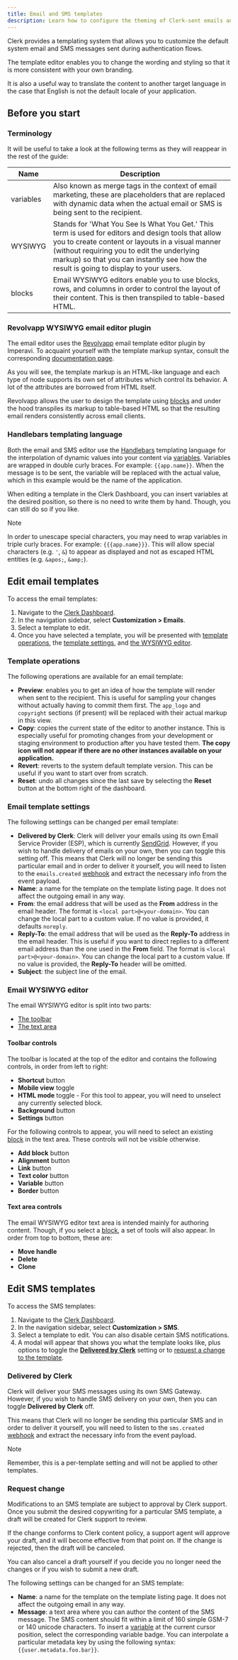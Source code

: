 ```yaml
---
title: Email and SMS templates
description: Learn how to configure the theming of Clerk-sent emails and SMS messages.
---
```


Clerk provides a templating system that allows you to customize the default system email and SMS messages sent during authentication flows.

The template editor enables you to change the wording and styling so that it is more consistent with your own branding.

It is also a useful way to translate the content to another target language in the case that English is not the default locale of your application.

## Before you start

### Terminology

It will be useful to take a look at the following terms as they will reappear in the rest of the guide:

| Name | Description |
| - | - |
| variables | Also known as merge tags in the context of email marketing, these are placeholders that are replaced with dynamic data when the actual email or SMS is being sent to the recipient. |
| WYSIWYG | Stands for 'What You See Is What You Get.' This term is used for editors and design tools that allow you to create content or layouts in a visual manner (without requiring you to edit the underlying markup) so that you can instantly see how the result is going to display to your users. |
| blocks | Email WYSIWYG editors enable you to use blocks, rows, and columns in order to control the layout of their content. This is then transpiled to table-based HTML. |

### Revolvapp WYSIWYG email editor plugin

The email editor uses the [Revolvapp](https://imperavi.com/redactor/legacy/revolvapp) email template editor plugin by Imperavi. To acquaint yourself with the template markup syntax, consult the corresponding [documentation page](https://imperavi.com/redactor/legacy/revolvapp/docs/syntax/quick-start).

As you will see, the template markup is an HTML-like language and each type of node supports its own set of attributes which control its behavior. A lot of the attributes are borrowed from HTML itself.

Revolvapp allows the user to design the template using [blocks](#terminology) and under the hood transpiles its markup to table-based HTML so that the resulting email renders consistently across email clients.

### Handlebars templating language

Both the email and SMS editor use the [Handlebars](https://handlebarsjs.com/) templating language for the interpolation of dynamic values into your content via [variables](#terminology). Variables are wrapped in double curly braces. For example: `{{app.name}}`. When the message is to be sent, the variable will be replaced with the actual value, which in this example would be the name of the application.

When editing a template in the Clerk Dashboard, you can insert variables at the desired position, so there is no need to write them by hand. Though, you can still do so if you like.

> [!NOTE]
> In order to unescape special characters, you may need to wrap variables in triple curly braces. For example: `{{{app.name}}}`. This will allow special characters (e.g. `'`, `&`) to appear as displayed and not as escaped HTML entities (e.g. `&apos;`, `&amp;`).

## Edit email templates

To access the email templates:

1. Navigate to the [Clerk Dashboard](https://dashboard.clerk.com/last-active?path=customization/email).
1. In the navigation sidebar, select **Customization > Emails**.
1. Select a template to edit.
1. Once you have selected a template, you will be presented with [template operations](#template-operations), the [template settings](#email-template-settings), and [the WYSIWYG editor](#email-wysiwyg-editor).

### Template operations

The following operations are available for an email template:

- **Preview**: enables you to get an idea of how the template will render when sent to the recipient. This is useful for sampling your changes without actually having to commit them first. The `app_logo` and `copyright` sections (if present) will be replaced with their actual markup in this view.
- **Copy**: copies the current state of the editor to another instance. This is especially useful for promoting changes from your development or staging environment to production after you have tested them. **The copy icon will not appear if there are no other instances available on your application.**
- **Revert**: reverts to the system default template version. This can be useful if you want to start over from scratch.
- **Reset**: undo all changes since the last save by selecting the **Reset** button at the bottom right of the dashboard.

### Email template settings

The following settings can be changed per email template:

- **Delivered by Clerk**: Clerk will deliver your emails using its own Email Service Provider (ESP), which is currently [SendGrid](https://sendgrid.com/). However, if you wish to handle delivery of emails on your own, then you can toggle this setting off. This means that Clerk will no longer be sending this particular email and in order to deliver it yourself, you will need to listen to the `emails.created` [webhook](/docs/integrations/webhooks/overview) and extract the necessary info from the event payload.
- **Name**: a name for the template on the template listing page. It does not affect the outgoing email in any way.
- **From**: the email address that will be used as the **From** address in the email header. The format is `<local part>@<your-domain>`. You can change the local part to a custom value. If no value is provided, it defaults `noreply`.
- **Reply-To**: the email address that will be used as the **Reply-To** address in the email header. This is useful if you want to direct replies to a different email address than the one used in the **From** field. The format is `<local part>@<your-domain>`. You can change the local part to a custom value. If no value is provided, the **Reply-To** header will be omitted.
- **Subject**: the subject line of the email.

### Email WYSIWYG editor

The email WYSIWYG editor is split into two parts:

- [The toolbar](#toolbar-controls)
- [The text area](#text-area-controls)

#### Toolbar controls

The toolbar is located at the top of the editor and contains the following controls, in order from left to right:

- **Shortcut** button
- **Mobile view** toggle
- **HTML mode** toggle - For this tool to appear, you will need to unselect any currently selected block.
- **Background** button
- **Settings** button

For the following controls to appear, you will need to select an existing [block](#terminology) in the text area. These controls will not be visible otherwise.

- **Add block** button
- **Alignment** button
- **Link** button
- **Text color** button
- **Variable** button
- **Border** button

#### Text area controls

The email WYSIWYG editor text area is intended mainly for authoring content. Though, if you select a [block](#terminology), a set of tools will also appear. In order from top to bottom, these are:

- **Move handle**
- **Delete**
- **Clone**

## Edit SMS templates

To access the SMS templates:

1. Navigate to the [Clerk Dashboard](https://dashboard.clerk.com/last-active?path=customization/sms).
1. In the navigation sidebar, select **Customization > SMS**.
1. Select a template to edit. You can also disable certain SMS notifications.
1. A modal will appear that shows you what the template looks like, plus options to toggle the [**Delivered by Clerk**](#delivered-by-clerk) setting or to [request a change to the template](#request-change).

### Delivered by Clerk

Clerk will deliver your SMS messages using its own SMS Gateway. However, if you wish to handle SMS delivery on your own, then you can toggle **Delivered by Clerk** off.

This means that Clerk will no longer be sending this particular SMS and in order to deliver it yourself, you will need to listen to the `sms.created` [webhook](/docs/integrations/webhooks/overview) and extract the necessary info from the event payload.

> [!NOTE]
> Remember, this is a per-template setting and will not be applied to other templates.

### Request change

Modifications to an SMS template are subject to approval by Clerk support. Once you submit the desired copywriting for a particular SMS template, a draft will be created for Clerk support to review.

If the change conforms to Clerk content policy, a support agent will approve your draft, and it will become effective from that point on. If the change is rejected, then the draft will be canceled.

You can also cancel a draft yourself if you decide you no longer need the changes or if you wish to submit a new draft.

The following settings can be changed for an SMS template:

- **Name**: a name for the template on the template listing page. It does not affect the outgoing email in any way.
- **Message**: a text area where you can author the content of the SMS message. The SMS content should fit within a limit of 160 simple GSM-7 or 140 unicode characters. To insert a [variable](#terminology) at the current cursor position, select the corresponding variable badge. You can interpolate a particular metadata key by using the following syntax: `{{user.metadata.foo.bar}}`.

